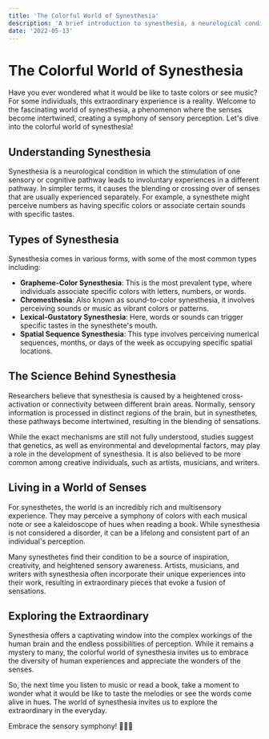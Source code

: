 ```yaml
---
title: 'The Colorful World of Synesthesia'
description: 'A brief introduction to synesthesia, a neurological condition in which the stimulation of one sensory or cognitive pathway leads to involuntary experiences in a different pathway.'
date: '2022-05-13'
---
```


# The Colorful World of Synesthesia

Have you ever wondered what it would be like to taste colors or see music? For some individuals, this extraordinary experience is a reality. Welcome to the fascinating world of synesthesia, a phenomenon where the senses become intertwined, creating a symphony of sensory perception. Let's dive into the colorful world of synesthesia!

## Understanding Synesthesia

Synesthesia is a neurological condition in which the stimulation of one sensory or cognitive pathway leads to involuntary experiences in a different pathway. In simpler terms, it causes the blending or crossing over of senses that are usually experienced separately. For example, a synesthete might perceive numbers as having specific colors or associate certain sounds with specific tastes.

## Types of Synesthesia

Synesthesia comes in various forms, with some of the most common types including:

- **Grapheme-Color Synesthesia**: This is the most prevalent type, where individuals associate specific colors with letters, numbers, or words.
- **Chromesthesia**: Also known as sound-to-color synesthesia, it involves perceiving sounds or music as vibrant colors or patterns.
- **Lexical-Gustatory Synesthesia**: Here, words or sounds can trigger specific tastes in the synesthete's mouth.
- **Spatial Sequence Synesthesia**: This type involves perceiving numerical sequences, months, or days of the week as occupying specific spatial locations.

## The Science Behind Synesthesia

Researchers believe that synesthesia is caused by a heightened cross-activation or connectivity between different brain areas. Normally, sensory information is processed in distinct regions of the brain, but in synesthetes, these pathways become intertwined, resulting in the blending of sensations.

While the exact mechanisms are still not fully understood, studies suggest that genetics, as well as environmental and developmental factors, may play a role in the development of synesthesia. It is also believed to be more common among creative individuals, such as artists, musicians, and writers.

## Living in a World of Senses

For synesthetes, the world is an incredibly rich and multisensory experience. They may perceive a symphony of colors with each musical note or see a kaleidoscope of hues when reading a book. While synesthesia is not considered a disorder, it can be a lifelong and consistent part of an individual's perception.

Many synesthetes find their condition to be a source of inspiration, creativity, and heightened sensory awareness. Artists, musicians, and writers with synesthesia often incorporate their unique experiences into their work, resulting in extraordinary pieces that evoke a fusion of sensations.

## Exploring the Extraordinary

Synesthesia offers a captivating window into the complex workings of the human brain and the endless possibilities of perception. While it remains a mystery to many, the colorful world of synesthesia invites us to embrace the diversity of human experiences and appreciate the wonders of the senses.

So, the next time you listen to music or read a book, take a moment to wonder what it would be like to taste the melodies or see the words come alive in hues. The world of synesthesia invites us to explore the extraordinary in the everyday.

Embrace the sensory symphony! 🎵🎨🌈

